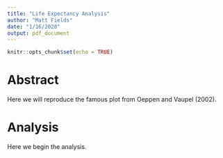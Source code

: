 ```yaml
---
title: "Life Expectancy Analysis"
author: "Matt Fields"
date: "1/16/2020"
output: pdf_document
---
```


```r
knitr::opts_chunk$set(echo = TRUE)
```

# Abstract

Here we will reproduce the famous plot from Oeppen and Vaupel (2002).

# Analysis

Here we begin the analysis.

